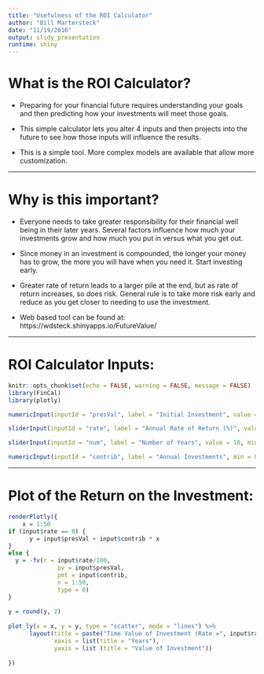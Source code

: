 ```yaml
---
title: "Usefulness of the ROI Calculator"
author: "Bill Martersteck"
date: "11/19/2016"
output: slidy_presentation
runtime: shiny
---
```


# What is the ROI Calculator?

- Preparing for your financial future requires understanding your goals
and then predicting
how your investments will meet those goals.

- This simple calculator lets you alter 4 inputs
and then projects into the future
to see how those inputs will influence the results.

- This is a simple tool. More complex models are available
that allow more customization.

---

# Why is this important?

- Everyone needs to take greater responsibility for their
financial well being in their later years. Several factors influence
how much your investments grow and how much you put in versus what you get out.

- Since money in an investment is compounded, the longer your money has to grow, the more you will have when you need it. Start investing early.

- Greater rate of return leads to a larger pile at the end, but as rate of return increases, so does risk. General rule is to take more risk early and reduce as you get closer to needing to use the investment.

- Web based tool can be found at: https://wdsteck.shinyapps.io/FutureValue/

---

# ROI Calculator Inputs:

```r
knitr::opts_chunk$set(echo = FALSE, warning = FALSE, message = FALSE)
library(FinCal)
library(plotly)
```

```r
numericInput(inputId = "presVal", label = "Initial Investment", value = 100, min = 0)

sliderInput(inputId = "rate", label = "Annual Rate of Return (%)", value = 5, min=0, max=20, step = .5, ticks = 1)

sliderInput(inputId = "num", label = "Number of Years", value = 10, min = 0, max = 50, step = 1, ticks = 1)

numericInput(inputId = "contrib", label = "Annual Investments", min = 0, value = 10)
```

---

# Plot of the Return on the Investment: 

```r

renderPlotly({
    x = 1:50
if (input$rate == 0) {
      y = input$presVal + input$contrib * x
}
else {
  y = -fv(r = input$rate/100,
              pv = input$presVal,
              pmt = input$contrib,
              n = 1:50,
              type = 0)
}
    
y = round(y, 2)
    
plot_ly(x = x, y = y, type = "scatter", mode = "lines") %>%
      layout(title = paste("Time Value of Investment (Rate =", input$rate, "%)"),
             xaxis = list(title = "Years"),
             yaxis = list (title = "Value of Investment"))
    
})
```